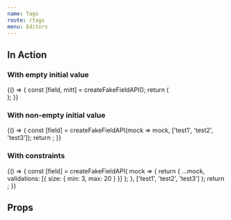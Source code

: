 ```yaml
---
name: Tags
route: /tags
menu: Editors
---
```



<Readme />


## In Action

### With empty initial value

<Playground>
  {() => {
    const [field, mitt] = createFakeFieldAPI();
    return (
      <div>
        <TagsEditor field={field} isInitiallyDisabled={false} />
        <ActionsPlayground mitt={mitt} />
      </div>
    );
  }}
</Playground>

### With non-empty initial value

<Playground>
  {() => {
    const [field] = createFakeFieldAPI(mock => mock, ['test1', 'test2', 'test3']);
    return <TagsEditor field={field} isInitiallyDisabled={false} />;
  }}
</Playground>

### With constraints

<Playground>
  {() => {
    const [field] = createFakeFieldAPI(
      mock => {
        return {
          ...mock,
          validations: [{ size: { min: 3, max: 20 } }]
        };
      },
      ['test1', 'test2', 'test3']
    );
    return <TagsEditor field={field} isInitiallyDisabled={false} />;
  }}
</Playground>

## Props

<Props of={TagsEditor} />
